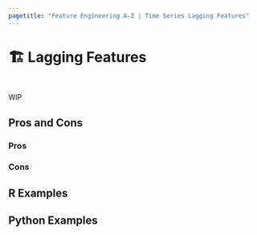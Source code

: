 ```yaml
---
pagetitle: "Feature Engineering A-Z | Time Series Lagging Features"
---
```


# 🏗️ Lagging Features {#sec-time-series-lag}

::: {style="visibility: hidden; height: 0px;"}
## Lagging Features
:::

WIP

## Pros and Cons

### Pros

### Cons

## R Examples

## Python Examples

